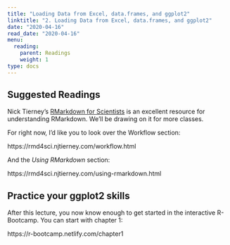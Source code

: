 ```yaml
---
title: "Loading Data from Excel, data.frames, and ggplot2"
linktitle: "2. Loading Data from Excel, data.frames, and ggplot2"
date: "2020-04-16"
read_date: "2020-04-16"
menu:
  reading:
    parent: Readings
    weight: 1
type: docs
---
```


## Suggested Readings

Nick Tierney's [RMarkdown for Scientists](https://rmd4sci.njtierney.com) is an excellent resource for understanding RMarkdown. We'll be drawing on it for more classes.

For right now, I'd like you to look over the Workflow section: 

https://rmd4sci.njtierney.com/workflow.html

And the *Using RMarkdown* section:

https://rmd4sci.njtierney.com/using-rmarkdown.html

## Practice your ggplot2 skills

After this lecture, you now know enough to get started in the interactive R-Bootcamp. You can start with chapter 1:

https://r-bootcamp.netlify.com/chapter1
